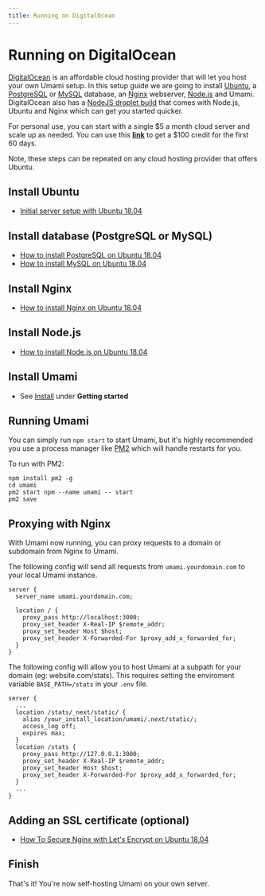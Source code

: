 ```yaml
---
title: Running on DigitalOcean
---
```


# Running on DigitalOcean

[DigitalOcean](https://m.do.co/c/c9ebc1c0928d) is an affordable cloud hosting provider that will let you host
your own Umami setup. In this setup guide we are going to install
[Ubuntu](https://ubuntu.com/), a [PostgreSQL](https://www.postgresql.org/) or [MySQL](https://www.mysql.com/) database,
an [Nginx](https://www.nginx.com/) webserver, [Node.js](https://nodejs.org/) and Umami.
DigitalOcean also has a [NodeJS droplet build](https://marketplace.digitalocean.com/apps/nodejs) that comes with Node.js, Ubuntu and Nginx which can get you started quicker.

For personal use, you can start with a single $5 a month cloud server
and scale up as needed. You can use this **[link](https://m.do.co/c/c9ebc1c0928d)**
to get a $100 credit for the first 60 days.

Note, these steps can be repeated on any cloud hosting provider that offers Ubuntu.

## Install Ubuntu

- [Initial server setup with Ubuntu 18.04](https://www.digitalocean.com/community/tutorials/initial-server-setup-with-ubuntu-18-04)

## Install database (PostgreSQL or MySQL)

- [How to install PostgreSQL on Ubuntu 18.04](https://www.digitalocean.com/community/tutorials/how-to-install-and-use-postgresql-on-ubuntu-18-04)
- [How to install MySQL on Ubuntu 18.04](https://www.digitalocean.com/community/tutorials/how-to-install-mysql-on-ubuntu-18-04)

## Install Nginx

- [How to install Nginx on Ubuntu 18.04](https://www.digitalocean.com/community/tutorials/how-to-install-nginx-on-ubuntu-18-04)

## Install Node.js

- [How to install Node.js on Ubuntu 18.04](https://www.digitalocean.com/community/tutorials/how-to-install-node-js-on-ubuntu-18-04)

## Install Umami

- See [Install](/docs/install) under **Getting started**

## Running Umami

You can simply run `npm start` to start Umami, but it's highly recommended you use a process manager like [PM2](https://pm2.keymetrics.io/) which will handle restarts for you.

To run with PM2:

```shell
npm install pm2 -g
cd umami
pm2 start npm --name umami -- start
pm2 save
```

## Proxying with Nginx

With Umami now running, you can proxy requests to a domain or subdomain from Nginx to Umami.

The following config will send all requests from `umami.yourdomain.com` to your local Umami instance.

```
server {
  server_name umami.yourdomain.com;

  location / {
    proxy_pass http://localhost:3000;
    proxy_set_header X-Real-IP $remote_addr;
    proxy_set_header Host $host;
    proxy_set_header X-Forwarded-For $proxy_add_x_forwarded_for;
  }
}
```

The following config will allow you to host Umami at a subpath for your domain (eg: website.com/stats).
This requires setting the enviroment variable `BASE_PATH=/stats` in your `.env` file.

```
server {
  ...
  location /stats/_next/static/ {
    alias /your_install_location/umami/.next/static/;
    access_log off;
    expires max;
  }
  location /stats {
    proxy_pass http://127.0.0.1:3000;
    proxy_set_header X-Real-IP $remote_addr;
    proxy_set_header Host $host;
    proxy_set_header X-Forwarded-For $proxy_add_x_forwarded_for;
  }
  ...
}
```

## Adding an SSL certificate (optional)

- [How To Secure Nginx with Let's Encrypt on Ubuntu 18.04](https://www.digitalocean.com/community/tutorials/how-to-secure-nginx-with-let-s-encrypt-on-ubuntu-18-04)

## Finish

That's it! You're now self-hosting Umami on your own server.

